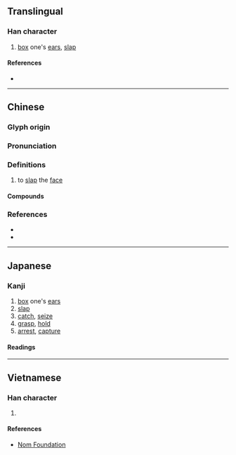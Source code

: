 {{also|掴}}
{{character info}}
==Translingual==

===Han character===
{{Han char|rn=64|rad=手|as=11|sn=14|four=56000|canj=QWIM|ids=⿰扌國}}

# [[box]] one's [[ear]]s, [[slap]]

====References====
* {{Han ref|kx=0449.220|dkj=12572|dj=0800.070|hdz=31946.040|uh=6451|ud=25681|bh=BA51|bd=47697}}

----

==Chinese==
{{zh-forms|s=掴}}

===Glyph origin===
{{Han etym}}

===Pronunciation===
{{zh-pron
|m=摑
|m-s=
|c=gwaak3,gwok3
|c-t=
|g=
|h=pfs=
|j=
|md=
|mn=
|mn-t=
|w=4kuaq
|x=
|mc=y
|oc=y
|cat=v
}}

===Definitions===
{{zh-hanzi}}

# to [[slap]] the [[face]]

====Compounds====
{{zh-der|打摑|掌摑|摑手|摑打撾揉|摑混|摑耳光|耳摑子}}

===References===
* {{R:twedu|A01656}}
* {{R:yue:Hanzi}}

----

==Japanese==
{{ja-kanji forms|掴|摑|ex=y}}

===Kanji===
{{ja-kanji|grade=|rs=手11|shin=掴}}

# [[box#Verb|box]] one's [[ear]]s
# [[slap#Verb|slap]]
# [[catch]], [[seize]]
# [[grasp]], [[hold]]
# [[arrest]], [[capture]]

====Readings====
{{ja-readings
|goon=きゃく<きやく<くゐやく
|kanon=かく<くわく
|kun=つか-む, つか-まえる<つか-まへる, つか-まさる, つか-ます, つか-ませる, つか-まゆ, つか-まる, とか-まえる<とか-まへる, とか-まる
}}

----

==Vietnamese==

===Han character===
{{vi-readings|rs=手11|reading=quắc, quặc}}

# {{rfdef|vi|sort=手11}}

====References====
* [http://nomfoundation.org/common/nom_details.php?codepoint=6451 Nom Foundation]